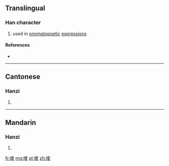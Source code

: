 {{also|嘍}}
==Translingual==

===Han character===
{{Han char|rn=30|rad=口|as=09|sn=12|four=|canj=口火木女 (RFDV)|ids=⿰[[口]]⿱[[米]][[女]]}}

# used in [[onomatopoetic]] [[expression]]s

====References====
* {{Han ref|kx=0201.121|hdz=10661.030|uh=55BD|ud=21949}}

----

==Cantonese==

===Hanzi===
{{yue-hanzi|jyut=|y=lau1, lau4|tra=嘍}}

# {{defn|lang=yue|sort=口09}}

----

==Mandarin==

===Hanzi===
{{cmn-hanzi|tra=嘍|pin=[[lou]] ([[lou5]])|wg=lou<sup>5</sup>}}

# {{defn|lang=cmn|sort=口09}}

[[fr:喽]]
[[mg:喽]]
[[pl:喽]]
[[zh:喽]]